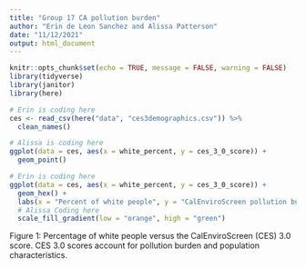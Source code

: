 ```yaml
---
title: "Group 17 CA pollution burden"
author: "Erin de Leon Sanchez and Alissa Patterson"
date: "11/12/2021"
output: html_document
---
```


```r
knitr::opts_chunk$set(echo = TRUE, message = FALSE, warning = FALSE)
library(tidyverse)
library(janitor)
library(here)
```

```r
# Erin is coding here
ces <- read_csv(here("data", "ces3demographics.csv")) %>% 
  clean_names()
```

```r
# Alissa is coding here
ggplot(data = ces, aes(x = white_percent, y = ces_3_0_score)) + 
  geom_point()

```


```r
# Erin is coding here
ggplot(data = ces, aes(x = white_percent, y = ces_3_0_score)) + 
  geom_hex() +
  labs(x = "Percent of white people", y = "CalEnviroScreen pollution burden score", caption = "Data from the California Environmental Justice Alliance" ) +
  # Alissa Coding here
  scale_fill_gradient(low = "orange", high = "green") 
```

Figure 1: Percentage of white people versus the CalEnviroScreen (CES) 3.0 score. CES 3.0 scores account for pollution burden and population characteristics. 
